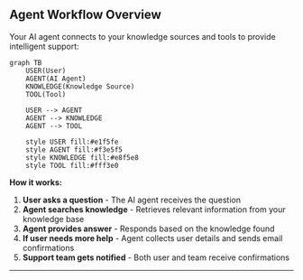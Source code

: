 ## Agent Workflow Overview

Your AI agent connects to your knowledge sources and tools to provide intelligent support:

```mermaid
graph TB
    USER(User)
    AGENT(AI Agent)
    KNOWLEDGE(Knowledge Source)
    TOOL(Tool)
    
    USER --> AGENT
    AGENT --> KNOWLEDGE
    AGENT --> TOOL
    
    style USER fill:#e1f5fe
    style AGENT fill:#f3e5f5
    style KNOWLEDGE fill:#e8f5e8
    style TOOL fill:#fff3e0
```

**How it works:**
1. **User asks a question** - The AI agent receives the question
2. **Agent searches knowledge** - Retrieves relevant information from your knowledge base
3. **Agent provides answer** - Responds based on the knowledge found
4. **If user needs more help** - Agent collects user details and sends email confirmations
5. **Support team gets notified** - Both user and team receive confirmations

---
